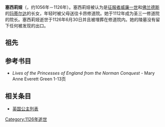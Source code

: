 {{Infobox Royalty
| name = 塞西莉娅
| title = 圣三一修道院院长
| house = [[诺曼王朝|诺曼王朝]]
| father = [[威廉一世_(英格蘭)|征服者威廉]]
| mother = [[佛兰德斯|佛兰德斯]]的[[玛蒂尔达_(佛兰德斯)|玛蒂尔达]]
| date of birth = 约1056年
| place of birth = 
| date of death = 约1126年6月30日 (约70岁)
| place of death = [[法国|法国]]，[[卡昂|卡昂]]
| place of burial = 
|}}
'''塞西莉娅'''（{{lang-en|Cecilia}}，约1056年－1126年）。塞西莉娅被认为是[[威廉一世_(英格蘭)|征服者威廉一世]]和[[佛兰德斯|佛兰德斯]]的[[玛蒂尔达_(佛兰德斯)|玛蒂尔达]]的长女，年轻时被父母送往卡昂修道院。她于1112年成为圣三一修道院的院长。塞西莉娅逝世于1126年6月30日并且被埋葬在修道院内。她的陵墓没有留下任何被发现的出口。

==祖先==
{{Ahnentafel top|先祖}}<center>
{{ahnentafel-compact5
| style = font-size: 85%;
|boxstyle_1=background-color: #ddf;
|boxstyle_2=background-color: #fdd;
|boxstyle_3=background-color: #ffc;
|boxstyle_4=background-color: #dfd;
|boxstyle_5=background-color: #9fe;
|1='''塞西莉娅'''
|2='''父：'''英格兰国王[[威廉一世_(英格兰)|威廉一世]]
|3='''母：'''英格兰王后[[弗兰德的玛蒂尔达|玛蒂尔达]]
|4='''祖父：'''[[诺曼底公爵|诺曼底公爵]][[罗贝尔一世_(诺曼底)|罗贝尔一世]]
|5='''祖母：'''{{le|埃尔蕾瓦|Herleva}}
|6='''外祖父：'''[[弗兰德伯爵|弗兰德伯爵]]{{le|鲍德温五世，弗兰德伯爵|Baldwin V, Count of Flanders|鲍德温五世}}
|7='''外祖母：'''伯爵夫人{{le|阿黛拉，法国公主及弗兰德伯爵夫人|Adela of France, Countess of Flanders|阿黛拉公主}}
|8='''曾祖父：'''诺曼底公爵[[理查二世_(诺曼第)|理查二世]]
|9='''曾祖母：'''公爵夫人{{le|朱迪思 (布列塔尼)|Judith of Brittany|朱迪思}}
|10='''外曾祖父：'''{{le|法莱斯的福尔伯特|Fulbert of Falaise}}
|11=
|12='''外曾祖父：'''弗兰德伯爵{{le|鲍德温四世，弗兰德伯爵|Baldwin IV, Count of Flanders|鲍德温四世}}
|13='''外曾祖母：'''伯爵夫人{{le|欧吉夫 (卢森堡)|Ogive de Luxembourg|欧吉夫}}
|14='''外曾祖父：'''[[法国国王|法国国王]][[罗贝尔二世_(法兰西)|罗贝尔二世]]
|15='''外曾祖母：'''法国王后{{le|康斯坦丝 (阿尔勒)|Constance of Arles|康斯坦丝}}
|16='''高祖父：'''诺曼底公爵{{le|理查一世，诺曼底公爵|Richard I, Duke of Normandy|理查一世}}
|17='''高祖母：'''公爵夫人{{le|刚诺拉，诺曼底公爵夫人|Gunnora, Duchess of Normandy|刚诺拉}}
|18='''外高祖父：'''[[布列塔尼公爵|布列塔尼公爵]]{{le|科南一世，布列塔尼公爵|Conan I of Rennes|科南一世}}
|19='''外高祖母：'''公爵夫人{{le|埃芒加德-格波加 (安茹)|Ermengarde-Gerberga of Anjou|埃芒加德}}
|20=
|21=
|22=
|23=
|24='''外高祖父：'''弗兰德伯爵{{le|阿努尔夫二世，弗兰德伯爵|Arnulf II, Count of Flanders|阿努尔夫二世}}
|25='''外高祖母：'''伯爵夫人{{le|罗扎利娅 (意大利)|Rozala of Italy|罗扎利娅}}
|26='''外高祖父：'''{{le|卢森堡的弗雷德里克|Frederick of Luxembourg}}
|27=
|28='''外高祖父：'''法国国王[[于格·卡佩|于格·卡佩]]
|29='''外高祖母：'''法国王后{{le|阿德莱德 (阿基坦)|Adelaide of Aquitaine|阿德莱德}}
|30='''外高祖父：'''{{le|普罗旺斯伯爵|Count of Provence}}{{le|吉约姆一世，普罗旺斯伯爵|William I of Provence|吉约姆一世}}
|31='''外高祖母：'''伯爵夫人{{le|阿德莱德 (安茹)|Adelaide-Blanche of Anjou|阿德莱德}}
}}</center>
{{ahnentafel bottom}}

== 参考书目 ==
* ''Lives of the Princesses of England from the Norman Conquest'' - Mary Anne Everett Green 1-13页

== 相关条目 ==
* [[英国公主列表|英国公主列表]]

[[Category:1126年逝世|Category:1126年逝世]]